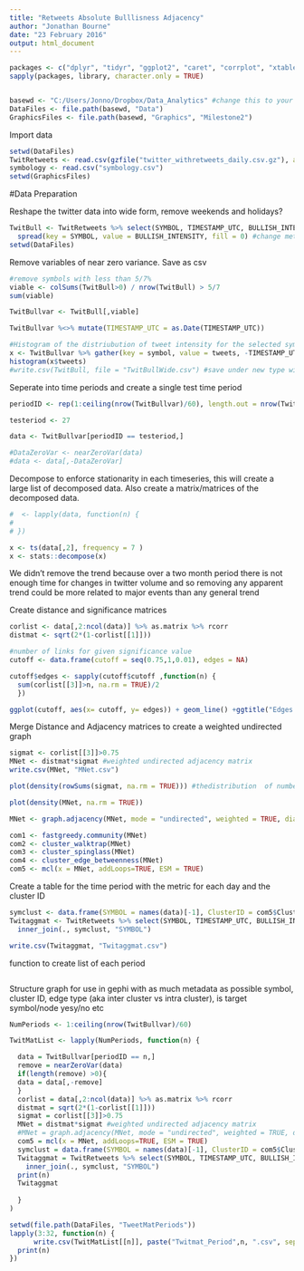 ```yaml
---
title: "Retweets Absolute Bulllisness Adjacency"
author: "Jonathan Bourne"
date: "23 February 2016"
output: html_document
---
```



```r
packages <- c("dplyr", "tidyr", "ggplot2", "caret", "corrplot", "xtable", "magrittr", "zoo", "igraph", "rgefx", "MCL")
sapply(packages, library, character.only = TRUE)


basewd <- "C:/Users/Jonno/Dropbox/Data_Analytics" #change this to your dropbox file path for data analytics
DataFiles <- file.path(basewd, "Data")
GraphicsFiles <- file.path(basewd, "Graphics", "Milestone2")

```


Import data
```r
setwd(DataFiles)
TwitRetweets <- read.csv(gzfile("twitter_withretweets_daily.csv.gz"), as.is = TRUE)
symbology <- read.csv("symbology.csv")
setwd(GraphicsFiles)
```

#Data Preparation

Reshape the twitter data into wide form, remove weekends and holidays?
```r
TwitBull <- TwitRetweets %>% select(SYMBOL, TIMESTAMP_UTC, BULLISH_INTENSITY) %>% 
  spread(key = SYMBOL, value = BULLISH_INTENSITY, fill = 0) #change metric
setwd(DataFiles)

```


Remove variables of near zero variance. Save as csv
```r

#remove symbols with less than 5/7% 
viable <- colSums(TwitBull>0) / nrow(TwitBull) > 5/7
sum(viable)

TwitBullvar <- TwitBull[,viable]

TwitBullvar %<>% mutate(TIMESTAMP_UTC = as.Date(TIMESTAMP_UTC))

#Histogram of the distriubution of tweet intensity for the selected symbols
x <- TwitBullvar %>% gather(key = symbol, value = tweets, -TIMESTAMP_UTC)
histogram(x$tweets)
#write.csv(TwitBull, file = "TwitBullWide.csv") #save under new type with correct metric

```


Seperate into time periods and create a single test time period
```r
periodID <- rep(1:ceiling(nrow(TwitBullvar)/60), length.out = nrow(TwitBullvar), each = 60)

testeriod <- 27

data <- TwitBullvar[periodID == testeriod,]

#DataZeroVar <- nearZeroVar(data)
#data <- data[,-DataZeroVar]
```

Decompose to enforce stationarity in each timeseries, this will create a large list of decomposed data. Also create a matrix/matrices of the decomposed data.
```r
#  <- lapply(data, function(n) {
#   
# })

x <- ts(data[,2], frequency = 7 )
x <- stats::decompose(x)
```

We didn't remove the trend because over a two month period there is not enough time for changes in twitter volume and so removing any apparent trend could be more related to major events than any general trend

Create distance and significance matrices
```r
corlist <- data[,2:ncol(data)] %>% as.matrix %>% rcorr
distmat <- sqrt(2*(1-corlist[[1]]))

#number of links for given significance value
cutoff <- data.frame(cutoff = seq(0.75,1,0.01), edges = NA)

cutoff$edges <- sapply(cutoff$cutoff ,function(n) {
  sum(corlist[[3]]>n, na.rm = TRUE)/2
  })

ggplot(cutoff, aes(x= cutoff, y= edges)) + geom_line() +ggtitle("Edges decreast Linearly with increaing cutoff point")


```

Merge Distance and Adjacency matrices to create a weighted undirected graph
```r

sigmat <- corlist[[3]]>0.75
MNet <- distmat*sigmat #weighted undirected adjacency matrix
write.csv(MNet, "MNet.csv")

plot(density(rowSums(sigmat, na.rm = TRUE))) #thedistribution  of number of node connection  

plot(density(MNet, na.rm = TRUE))

MNet <- graph.adjacency(MNet, mode = "undirected", weighted = TRUE, diag = FALSE)

com1 <- fastgreedy.community(MNet)
com2 <- cluster_walktrap(MNet)
com3 <- cluster_spinglass(MNet)
com4 <- cluster_edge_betweenness(MNet)
com5 <- mcl(x = MNet, addLoops=TRUE, ESM = TRUE)

```

Create a table for the time period with the metric for each day and the cluster ID
```r
symclust <- data.frame(SYMBOL = names(data)[-1], ClusterID = com5$Cluster)
Twitaggmat <- TwitRetweets %>% select(SYMBOL, TIMESTAMP_UTC, BULLISH_INTENSITY) %>% 
  inner_join(., symclust, "SYMBOL")

write.csv(Twitaggmat, "Twitaggmat.csv")
```


function to create list of each period
```r


```


Structure graph for use in gephi with as much metadata as possible
symbol, cluster ID, edge type (aka inter cluster vs intra cluster), is target symbol/node yesy/no etc
```r

NumPeriods <- 1:ceiling(nrow(TwitBullvar)/60)

TwitMatList <- lapply(NumPeriods, function(n) {

  data = TwitBullvar[periodID == n,]
  remove = nearZeroVar(data)
  if(length(remove) >0){
  data = data[,-remove]
  }
  corlist = data[,2:ncol(data)] %>% as.matrix %>% rcorr
  distmat = sqrt(2*(1-corlist[[1]]))
  sigmat = corlist[[3]]>0.75
  MNet = distmat*sigmat #weighted undirected adjacency matrix
  #MNet = graph.adjacency(MNet, mode = "undirected", weighted = TRUE, diag = FALSE)#do not use if clustering with mcl
  com5 = mcl(x = MNet, addLoops=TRUE, ESM = TRUE)
  symclust = data.frame(SYMBOL = names(data)[-1], ClusterID = com5$Cluster)
  Twitaggmat = TwitRetweets %>% select(SYMBOL, TIMESTAMP_UTC, BULLISH_INTENSITY) %>% 
    inner_join(., symclust, "SYMBOL")
  print(n)
  Twitaggmat
  
  }
)

setwd(file.path(DataFiles, "TweetMatPeriods"))
lapply(3:32, function(n) {
      write.csv(TwitMatList[[n]], paste("Twitmat_Period",n, ".csv", sep="") )
  print(n)
})

```
